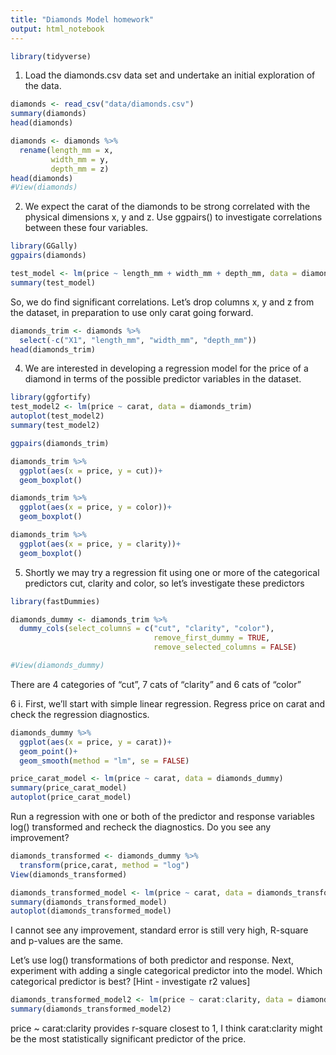 ```yaml
---
title: "Diamonds Model homework"
output: html_notebook
---
```

```r
library(tidyverse)
```

1. Load the diamonds.csv data set and undertake an initial exploration of the data. 

```r
diamonds <- read_csv("data/diamonds.csv")
summary(diamonds)
head(diamonds)
```
```r
diamonds <- diamonds %>%
  rename(length_mm = x,
         width_mm = y,
         depth_mm = z)
head(diamonds)
#View(diamonds)
```

2. We expect the carat of the diamonds to be strong correlated with the physical dimensions x, y and z. Use ggpairs() to investigate correlations between these four variables.

```r
library(GGally)
ggpairs(diamonds)
```
```r
test_model <- lm(price ~ length_mm + width_mm + depth_mm, data = diamonds)
summary(test_model)
```

So, we do find significant correlations. Let’s drop columns x, y and z from the dataset, in preparation to use only carat going forward.

```r
diamonds_trim <- diamonds %>%
  select(-c("X1", "length_mm", "width_mm", "depth_mm"))
head(diamonds_trim)
```

4. We are interested in developing a regression model for the price of a diamond in terms of the possible predictor variables in the dataset.

```r
library(ggfortify)
test_model2 <- lm(price ~ carat, data = diamonds_trim)
autoplot(test_model2)
summary(test_model2)
```
```r
ggpairs(diamonds_trim)
```

```r
diamonds_trim %>%
  ggplot(aes(x = price, y = cut))+
  geom_boxplot()
```
```r
diamonds_trim %>%
  ggplot(aes(x = price, y = color))+
  geom_boxplot()
```
```r
diamonds_trim %>%
  ggplot(aes(x = price, y = clarity))+
  geom_boxplot()
```

5. Shortly we may try a regression fit using one or more of the categorical predictors cut, clarity and color, so let’s investigate these predictors

```r
library(fastDummies)

diamonds_dummy <- diamonds_trim %>%
  dummy_cols(select_columns = c("cut", "clarity", "color"),
                                remove_first_dummy = TRUE,
                                remove_selected_columns = FALSE)

#View(diamonds_dummy)
```

There are 4 categories of "cut", 7 cats of "clarity" and 6 cats of "color"



6 i. First, we’ll start with simple linear regression. Regress price on carat and check the regression diagnostics.

```r
diamonds_dummy %>%
  ggplot(aes(x = price, y = carat))+
  geom_point()+
  geom_smooth(method = "lm", se = FALSE)
```
```r
price_carat_model <- lm(price ~ carat, data = diamonds_dummy)
summary(price_carat_model)
autoplot(price_carat_model)
```

Run a regression with one or both of the predictor and response variables log() transformed and recheck the diagnostics. Do you see any improvement?

```r
diamonds_transformed <- diamonds_dummy %>%
  transform(price,carat, method = "log")
View(diamonds_transformed)
```
```r
diamonds_transformed_model <- lm(price ~ carat, data = diamonds_transformed)
summary(diamonds_transformed_model)
autoplot(diamonds_transformed_model)
```

I cannot see any improvement, standard error is still very high, R-square and p-values are the same.


Let’s use log() transformations of both predictor and response. Next, experiment with adding a single categorical predictor into the model. Which categorical predictor is best? [Hint - investigate r2 values]
```r
diamonds_transformed_model2 <- lm(price ~ carat:clarity, data = diamonds_transformed)
summary(diamonds_transformed_model2)
```

price ~ carat:clarity provides r-square closest to 1, I think carat:clarity might be the most statistically significant predictor of the price.



